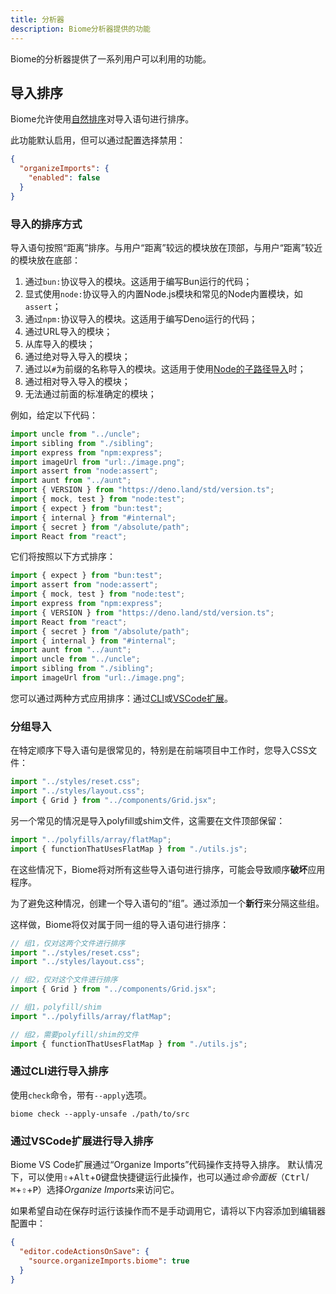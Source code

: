 ```yaml
---
title: 分析器
description: Biome分析器提供的功能
---
```


Biome的分析器提供了一系列用户可以利用的功能。

## 导入排序

Biome允许使用[自然排序](https://en.wikipedia.org/wiki/Natural_sort_order)对导入语句进行排序。

此功能默认启用，但可以通过配置选择禁用：

```json title="biome.json"
{
  "organizeImports": {
    "enabled": false
  }
}
```

### 导入的排序方式

导入语句按照“距离”排序。与用户“距离”较远的模块放在顶部，与用户“距离”较近的模块放在底部：

1. 通过`bun:`协议导入的模块。这适用于编写Bun运行的代码；
2. 显式使用`node:`协议导入的内置Node.js模块和常见的Node内置模块，如`assert`；
3. 通过`npm:`协议导入的模块。这适用于编写Deno运行的代码；
4. 通过URL导入的模块；
5. 从库导入的模块；
6. 通过绝对导入导入的模块；
7. 通过以`#`为前缀的名称导入的模块。这适用于使用[Node的子路径导入](https://nodejs.org/api/packages.html#subpath-imports)时；
8. 通过相对导入导入的模块；
9. 无法通过前面的标准确定的模块；

例如，给定以下代码：

```ts title="example.ts"
import uncle from "../uncle";
import sibling from "./sibling";
import express from "npm:express";
import imageUrl from "url:./image.png";
import assert from "node:assert";
import aunt from "../aunt";
import { VERSION } from "https://deno.land/std/version.ts";
import { mock, test } from "node:test";
import { expect } from "bun:test";
import { internal } from "#internal";
import { secret } from "/absolute/path";
import React from "react";
```

它们将按照以下方式排序：

```ts title="example.ts"
import { expect } from "bun:test";
import assert from "node:assert";
import { mock, test } from "node:test";
import express from "npm:express";
import { VERSION } from "https://deno.land/std/version.ts";
import React from "react";
import { secret } from "/absolute/path";
import { internal } from "#internal";
import aunt from "../aunt";
import uncle from "../uncle";
import sibling from "./sibling";
import imageUrl from "url:./image.png";
```

您可以通过两种方式应用排序：通过[CLI](#通过cli进行导入排序)或[VSCode扩展](#通过vscode扩展进行导入排序)。

### 分组导入

在特定顺序下导入语句是很常见的，特别是在前端项目中工作时，您导入CSS文件：

```js title="example.js"
import "../styles/reset.css";
import "../styles/layout.css";
import { Grid } from "../components/Grid.jsx";
```

另一个常见的情况是导入polyfill或shim文件，这需要在文件顶部保留：

```js title="example.js"
import "../polyfills/array/flatMap";
import { functionThatUsesFlatMap } from "./utils.js";
```

在这些情况下，Biome将对所有这些导入语句进行排序，可能会导致顺序**破坏**应用程序。

为了避免这种情况，创建一个导入语句的“组”。通过添加一个**新行**来分隔这些组。

这样做，Biome将仅对属于同一组的导入语句进行排序：

```js title="example.js"
// 组1，仅对这两个文件进行排序
import "../styles/reset.css";
import "../styles/layout.css";

// 组2，仅对这个文件进行排序
import { Grid } from "../components/Grid.jsx";
```

```js title="example.js"
// 组1，polyfill/shim
import "../polyfills/array/flatMap";

// 组2，需要polyfill/shim的文件
import { functionThatUsesFlatMap } from "./utils.js";
```

### 通过CLI进行导入排序

使用`check`命令，带有`--apply`选项。

```shell
biome check --apply-unsafe ./path/to/src
```

### 通过VSCode扩展进行导入排序

Biome VS Code扩展通过“Organize Imports”代码操作支持导入排序。
默认情况下，可以使用<kbd title="Shift">⇧</kbd>+<kbd>Alt</kbd>+<kbd>O</kbd>键盘快捷键运行此操作，也可以通过*命令面板*（<kbd>Ctrl</kbd>/<kbd title="Cmd">⌘</kbd>+<kbd title="Shift">⇧</kbd>+<kbd>P</kbd>）选择*Organize Imports*来访问它。

如果希望自动在保存时运行该操作而不是手动调用它，请将以下内容添加到编辑器配置中：

```json title="settings.json"
{
  "editor.codeActionsOnSave": {
    "source.organizeImports.biome": true
  }
}
```
